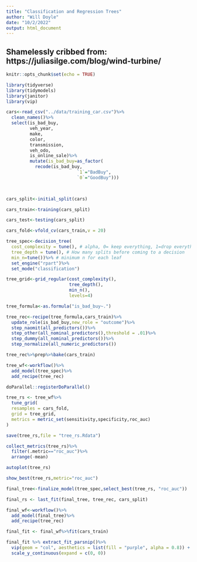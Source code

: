 ```yaml
---
title: "Classification and Regression Trees"
author: "Will Doyle"
date: "10/2/2022"
output: html_document
---
```


## Shamelessly cribbed from: https://juliasilge.com/blog/wind-turbine/

```r
knitr::opts_chunk$set(echo = TRUE)
```

```r
library(tidyverse)
library(tidymodels)
library(janitor)
library(vip)
```

```r
cars<-read_csv("../data/training_car.csv")%>%
  clean_names()%>%
  select(is_bad_buy,
         veh_year,
         make,
         color,
         transmission,
         veh_odo,
         is_online_sale)%>%
         mutate(is_bad_buy=as_factor(
           recode(is_bad_buy,
                           `1`="BadBuy",
                           `0`="GoodBuy")))

  
```


```r
cars_split<-initial_split(cars)

cars_train<-training(cars_split)

cars_test<-testing(cars_split)
```

```r
cars_fold<-vfold_cv(cars_train,v = 20)
```

```r
tree_spec<-decision_tree(
  cost_complexity = tune(), # alpha, 0= keep everything, 1=drop everything
  tree_depth = tune(), # How many splits before coming to a decision
  min_n=tune())%>% # minimum n for each leaf
  set_engine("rpart")%>%
  set_mode("classification")
```

```r
tree_grid<-grid_regular(cost_complexity(),
                        tree_depth(),
                        min_n(),
                        levels=4)
```


```r
tree_formula<-as.formula("is_bad_buy~.")
```


```r
tree_rec<-recipe(tree_formula,cars_train)%>%
  update_role(is_bad_buy,new_role = "outcome")%>%
  step_naomit(all_predictors())%>%
  step_other(all_nominal_predictors(),threshold = .01)%>%
  step_dummy(all_nominal_predictors())%>%
  step_normalize(all_numeric_predictors())
```

```r
tree_rec%>%prep%>%bake(cars_train)
```

```r
tree_wf<-workflow()%>%
  add_model(tree_spec)%>%
  add_recipe(tree_rec)
```


```r

doParallel::registerDoParallel()

tree_rs <- tree_wf%>%
  tune_grid(
  resamples = cars_fold,
  grid = tree_grid,
  metrics = metric_set(sensitivity,specificity,roc_auc)
)

save(tree_rs,file = "tree_rs.Rdata")
```

```r
collect_metrics(tree_rs)%>%
  filter(.metric=="roc_auc")%>%
  arrange(-mean)

```

```r
autoplot(tree_rs)
```

```r
show_best(tree_rs,metric="roc_auc")
```

```r
final_tree<-finalize_model(tree_spec,select_best(tree_rs, "roc_auc"))
```

```r
final_rs <- last_fit(final_tree, tree_rec, cars_split)
```

```r

final_wf<-workflow()%>%
  add_model(final_tree)%>%
  add_recipe(tree_rec)

final_fit <- final_wf%>%fit(cars_train)

```

```r
final_fit %>% extract_fit_parsnip()%>%
  vip(geom = "col", aesthetics = list(fill = "purple", alpha = 0.8)) +
  scale_y_continuous(expand = c(0, 0))
```


